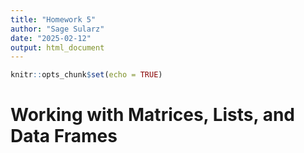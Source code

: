 ```yaml
---
title: "Homework 5"
author: "Sage Sularz"
date: "2025-02-12"
output: html_document
---
```


```r
knitr::opts_chunk$set(echo = TRUE)
```

# Working with Matrices, Lists, and Data Frames
